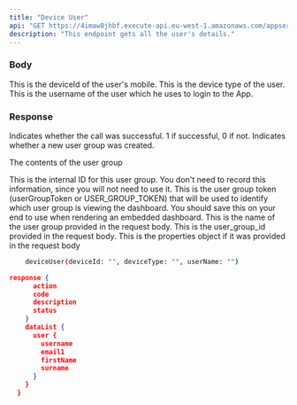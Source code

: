 ```yaml
---
title: "Device User"
api: "GET https://4imaw8jhbf.execute-api.eu-west-1.amazonaws.com/appserver/user/deviceUser"
description: "This endpoint gets all the user's details."
---
```


### Body

<ParamField body="deviceId" type="string">
  This is the deviceId of the user's mobile.
</ParamField>

<ParamField body="deviceType" type="string">
  This is the device type of the user.
</ParamField>

<ParamField body="userName" type="string">
  This is the username of the user which he uses to login to the App.
</ParamField>

### Response

<ResponseField name="success" type="number">
  Indicates whether the call was successful. 1 if successful, 0 if not.
</ResponseField>

<ResponseField name="new_user_group" type="boolean">
  Indicates whether a new user group was created.
</ResponseField>

<ResponseField name="user_group" type="object">

The contents of the user group

<Expandable title="Toggle object">

<ResponseField name="team_id" type="number">
  This is the internal ID for this user group. You don't need to record this information, since
  you will not need to use it.
</ResponseField>

<ResponseField name="token" type="string">
  This is the user group token (userGroupToken or USER_GROUP_TOKEN) that will be used to identify
  which user group is viewing the dashboard. You should save this on your end to use when rendering
  an embedded dashboard.
</ResponseField>

<ResponseField name="name" type="string">
  This is the name of the user group provided in the request body.
</ResponseField>

<ResponseField name="provided_id" type="string">
  This is the user_group_id provided in the request body.
</ResponseField>

<ResponseField name="properties" type="JSON or null">
  This is the properties object if it was provided in the request body
</ResponseField>

</Expandable>

</ResponseField>

<RequestExample>

```bash Example Request
    deviceUser(deviceId: "", deviceType: "", userName: "")
```

</RequestExample>

<ResponseExample>

```json Response
response {
      action
      code
      description
      status
    }
    dataList {
      user {
        username
        email1
        firstName
        surname
      }
    }
  }
```

</ResponseExample>
